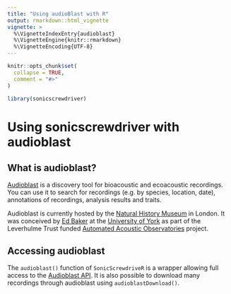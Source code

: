 ```yaml
---
title: "Using audioBlast with R"
output: rmarkdown::html_vignette
vignette: >
  %\VignetteIndexEntry{audioblast}
  %\VignetteEngine{knitr::rmarkdown}
  %\VignetteEncoding{UTF-8}
---
```


```r
knitr::opts_chunk$set(
  collapse = TRUE,
  comment = "#>"
)
```

```r
library(sonicscrewdriver)
```

# Using sonicscrewdriver with audioblast

## What is audioblast?

[Audioblast](https://audioblast.org) is a discovery tool for bioacoustic and ecoacoustic recordings. You can use it to search for recordings (e.g. by species, location, date), annotations of recordings, analysis results and traits.

Audioblast is currently hosted by the [Natural History Museum](https://www.nhm.ac.uk/) in London. It was conceived by [Ed Baker](https://ebaker.me.uk) at the [University of York](https://www.york.ac.uk/) as part of the Leverhulme Trust funded [Automated Acoustic Observatories](https://ebaker.me.uk/aoo) project.

## Accessing audioblast

The `audioblast()` function of `SonicScrewdriveR` is a wrapper allowing full access to the [Audioblast API](https://api.audioblast.org). It is also possible to download many recordings through audioblast using `audioblastDownload()`.
